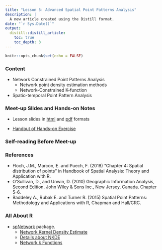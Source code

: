 ```yaml
---
title: "Lesson 5: Advanced Spatial Point Patterns Analysis"
description: |
  A new article created using the Distill format.
date: "`r Sys.Date()`"
output:
  distill::distill_article:
    toc: true
    toc_depth: 3
---
```


```r
knitr::opts_chunk$set(echo = FALSE)
```

### Content

- Network Constrained Point Patterns Analysis
    - Network point density estimation methods
    - Network-Constrained K-function
- Spatio-temporal Point Pattern Analysis

### Meet-up Slides and Hands-on Notes 

- Lesson slides in [html](../lesson/Lesson05/Lesson05-NetSPPA.html) and [pdf](../lesson/lesson05/Lesson05-NetSPPA.pdf) formats

- [Handout of Hands-on Exercise]()

### Self-reading Before Meet-up

### References

- Floch, J.M., Marcon, E. and Puech, F. (2018) “Chapter 4: Spatial distribution of points” in Handbook of Spatial Analysis: Theory and Application with R. 
- O’Sullivan, D., and Unwin, D. (2010) Geographic Information Analysis, Second Edition. John Wiley & Sons Inc., New Jersey, Canada. Chapter 5-6. 
- Baddeley A.,  Rubak E. and Turner R. (2015) Spatial Point Patterns: Methodology and Applications with R, Chapman and Hall/CRC.

### All About R

- [spNetwork](https://cran.r-project.org/web/packages/spNetwork/) package.
    - [Network Kernel Density Estimate](https://cran.r-project.org/web/packages/spNetwork/vignettes/NKDE.html)
    - [Details about NKDE](https://cran.r-project.org/web/packages/spNetwork/vignettes/NKDEdetailed.html)
    - [Network k Functions](https://cran.r-project.org/web/packages/spNetwork/vignettes/KNetworkFunctions.html)








